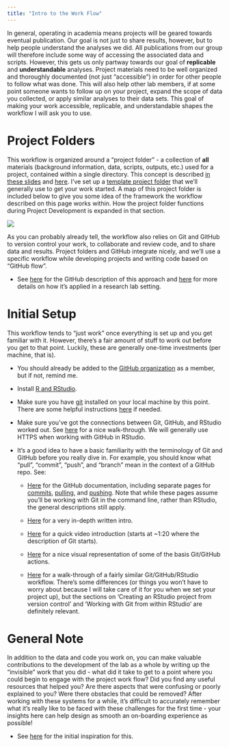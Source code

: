 ```yaml
---
title: "Intro to the Work Flow"
---
```


In general, operating in academia means projects will be geared towards eventual publication. Our goal is not just to share results, however, but to help people understand the analyses we did. All publications from our group will therefore include some way of accessing the associated data and scripts. However, this gets us only partway towards our goal of **replicable** and **understandable** analyses. Project materials need to be well organized and thoroughly documented (not just "accessible") in order for other people to follow what was done. This will also help other lab members, if at some point someone wants to follow up on your project, expand the scope of data you collected, or apply similar analyses to their data sets. This goal of making your work accessible, replicable, and understandable shapes the workflow I will ask you to use.

# Project Folders

This workflow is organized around a "project folder" - a collection of **all** materials (background information, data, scripts, outputs, etc.) used for a project, contained within a single directory. This concept is described [in these slides](https://djnavarro.net/slides-project-structure/#1) and [here](https://martinctc.github.io/blog/rstudio-projects-and-working-directories-a-beginner%27s-guide/). I've set up a [template project folder](https://github.com/ZoopEcoEvo/project_template) that we'll generally use to get your work started. A map of this project folder is included below to give you some idea of the framework the workflow described on this page works within. How the project folder functions during Project Development is expanded in that section.

![](Figures/project_folder_schematic.png)

As you can probably already tell, the workflow also relies on Git and GitHub to version control your work, to collaborate and review code, and to share data and results. Project folders and GitHub integrate nicely, and we'll use a specific workflow while developing projects and writing code based on "GitHub flow".

-   See [here](https://docs.github.com/en/get-started/quickstart/github-flow) for the GitHub description of this approach and [here](https://www.djmannion.net/code_review/) for more details on how it's applied in a research lab setting.

# Initial Setup

This workflow tends to "just work" once everything is set up and you get familiar with it. However, there's a fair amount of stuff to work out before you get to that point. Luckily, these are generally one-time investments (per machine, that is).

-   You should already be added to the [GitHub organization](https://github.com/ZoopEcoEvo) as a member, but if not, remind me.

-   Install [R and RStudio](https://posit.co/download/rstudio-desktop/).

-   Make sure you have [git](https://git-scm.com) installed on your local machine by this point. There are some helpful instructions [here](https://happygitwithr.com/install-git.html) if needed.

-   Make sure you've got the connections between Git, GitHub, and RStudio worked out. See [here](https://happygitwithr.com/connect-intro.html) for a nice walk-through. We will generally use HTTPS when working with GitHub in RStudio.

-   It's a good idea to have a basic familiarity with the terminology of Git and GitHub before you really dive in. For example, you should know what "pull", "commit", "push", and "branch" mean in the context of a GitHub repo. See:

    -   [Here](https://github.com/git-guides) for the GitHub documentation, including separate pages for [commits](https://github.com/git-guides/git-commit), [pulling](https://github.com/git-guides/git-pull), and [pushing](https://github.com/git-guides/git-push). Note that while these pages assume you'll be working with Git in the command line, rather than RStudio, the general descriptions still apply.

    -   [Here](https://dx.doi.org/10.7287%2Fpeerj.preprints.3159v2) for a very in-depth written intro.

    -   [Here](https://www.youtube.com/watch?v=eWxxfttcMts&t=82s) for a quick video introduction (starts at \~1:20 where the description of Git starts).

    -   [Here](https://www.youtube.com/watch?v=KjLycV1IWqc) for a nice visual representation of some of the basis Git/GitHub actions.

    -   [Here](https://youtu.be/sxErFMF7BJY) for a walk-through of a fairly similar Git/GitHub/RStudio workflow. There's some differences (or things you won't have to worry about because I will take care of it for you when we set your project up), but the sections on 'Creating an RStudio project from version control' and 'Working with Git from within RStudio' are definitely relevant.

# General Note

In addition to the data and code you work on, you can make valuable contributions to the development of the lab as a whole by writing up the "invisible" work that you did - what did it take to get to a point where you could begin to engage with the project work flow? Did you find any useful resources that helped you? Are there aspects that were confusing or poorly explained to you? Were there obstacles that could be removed? After working with these systems for a while, it's difficult to accurately remember what it's really like to be faced with these challenges for the first time - your insights here can help design as smooth an on-boarding experience as possible!

-   See [here](https://www.catharsisinsight.com/reports) for the initial inspiration for this.
